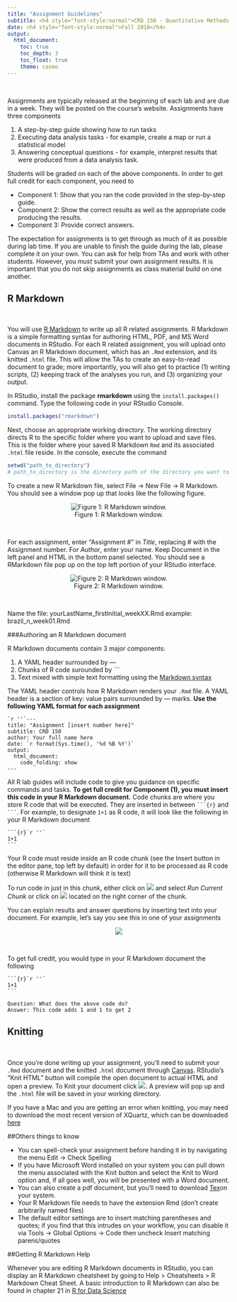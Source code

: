 ```yaml
---
title: "Assignment Guidelines"
subtitle: <h4 style="font-style:normal">CRD 150 - Quantitative Methods in Community Research</h4>
date: <h4 style="font-style:normal">Fall 2018</h4>
output: 
  html_document:
    toc: true
    toc_depth: 3
    toc_float: true
    theme: cosmo
---
```

\


Assignments are typically released at the beginning of each lab and are due in a week. They will be posted on the course's website. Assignments have three components

1. A step-by-step guide showing how to run tasks
2. Executing data analysis tasks - for example, create a map or run a statistical model
3. Answering conceptual questions - for example, interpret results that were produced from a data analysis task.  

Students will be graded on each of the above components.  In order to get full credit for each component, you need to

* Component 1: Show that you ran the code provided in the step-by-step guide.  
* Component 2: Show the correct results as well as the appropriate code producing the results. 
* Component 3: Provide correct answers.  

The expectation for assignments is to get through as much of it as possible during lab time.  If you are unable to finish the guide during the lab, please complete it on your own.  You can ask for help from TAs and work with other students.  However, you *must* submit your own assignment results.  It is important that you do not skip assignments as class material build on one another. 

## R Markdown
\

You will use [R Markdown](https://rmarkdown.rstudio.com/) to write up all R related assignments.  R Markdown is a simple formatting syntax for authoring HTML, PDF, and MS Word documents in RStudio.  For each R related assignment, you will upload onto Canvas an R Markdown document, which has an `.Rmd` extension, and its knitted `.html` file. This will allow the TAs to create an easy-to-read document to grade; more importantly, you will also get to practice (1) writing scripts, (2) keeping track of the analyses you run, and (3) organizing your output.

In RStudio, install the package **rmarkdown** using the `install.packages()` command.  Type the following code in your RStudio Console.

```r
install.packages("rmarkdown")
```

Next, choose an appropriate working directory. The working directory directs R to the specific folder where you want to upload and save files.  This is the folder where your saved R Markdown `Rmd` and its associated `.html` file reside. In the console, execute the command

```r
setwd("path_to_directory")
# path_to_directory is the directory path of the directory you want to set as working directory
```

To create a new R Markdown file, select File -> New File -> R Markdown.  You should see a window pop up that looks like the following figure.  

<center>
![Figure 1: R Markdown window.](/Users/noli/Documents/UCD/teaching/CRD150/Lab/crd150.github.io/hwguide1.png)

</center>
\

For each assignment, enter "Assignment #" in *Title*, replacing # with the Assignment number.  For *Author*, enter your name.  Keep Document in the left panel and HTML in the bottom panel selected.  You should see a RMarkdown file pop up on the top left portion of your RStudio interface.

<center>

![Figure 2: R Markdown window.](/Users/noli/Documents/UCD/teaching/CRD150/Lab/crd150.github.io/hwguide2.png)

</center>
\


Name the file: yourLastName_firstInitial_weekXX.Rmd example: brazil_n_week01.Rmd

###Authoring an R Markdown document
\

R Markdown documents contain 3 major components:

1. A YAML header surrounded by ---
2. Chunks of R code surounded by ```
3. Text mixed with simple text formatting using the [Markdown syntax](https://www.markdownguide.org/cheat-sheet/)

The YAML header controls how R Markdown renders your `.Rmd` file. A YAML header is a section of key: value pairs surrounded by --- marks.  **Use the following YAML format for each assignment**

````
`r ''`---
title: "Assignment [insert number here]"
subtitle: CRD 150
author: Your full name here
date: `r format(Sys.time(), '%d %B %Y')`
output: 
  html_document:
    code_folding: show
---
````

All R lab guides will include code to give you guidance on specific commands and tasks. **To get full credit for Component (1), you must insert this code in your R Markdown document.**  Code chunks are where you store R code that will be executed. They are inserted in between `` ```{r} `` and `` ``` ``.  For example, to designate `1+1` as R code, it will look like the following in your R Markdown document

````
```{r}`r ''`
1+1
```
````

Your R code must reside inside an R code chunk (see the Insert button in the editor pane, top left by default) in order for it to be processed as R code (otherwise R Markdown will think it is text)

To run code in just in this chunk, either click on ![](/Users/noli/Documents/UCD/teaching/CRD150/Lab/crd150.github.io/hwguide3.png) and select *Run Current Chunk* or click on ![](/Users/noli/Documents/UCD/teaching/CRD150/Lab/crd150.github.io/hwguide4.png) located on the right corner of the chunk.

You can explain results and answer questions by inserting text into your document.  For example, let's say you see this in one of your assignments

<center>
![](/Users/noli/Documents/UCD/teaching/CRD150/Lab/crd150.github.io/hwguide5.png)
</center>
\

To get full credit, you would type in your R Markdown document the following

````
```{r}`r ''`
1+1
```

Question: What does the above code do?
Answer: This code adds 1 and 1 to get 2
````

## Knitting
\

Once you're done writing up your assignment, you'll need to submit your `.Rmd` document and the knitted `.html` document through [Canvas](https://login.canvas.ucdavis.edu/).  RStudio’s "Knit HTML" button will compile the open document to actual HTML and open a preview.  To Knit your document click ![](/Users/noli/Documents/UCD/teaching/CRD150/Lab/crd150.github.io/hwguide6.png).  A preview will pop up and the `.html` file will be saved in your working directory. 

If you have a Mac and you are getting an error when knitting, you may need to download the most recent version of XQuartz, which can be downloaded [here](http://xquartz.macosforge.org)

##Others things to know

* You can spell-check your assignment before handing it in by navigating the menu Edit -> Check Spelling
* If you have Microsoft Word installed on your system you can pull down the menu associated with the Knit button and select the Knit to Word option and, if all goes well, you will be presented with a Word document.
* You can also create a pdf document, but you'll need to download [Tex](http://www.ams.org/publications/what-is-tex)on your system.
* Your R Markdown file needs to have the extension Rmd (don’t create arbitrarily named files)
* The default editor settings are to insert matching parentheses and quotes; if you find that this intrudes on your workflow, you can disable it via Tools -> Global Options -> Code then uncheck Insert matching parens/quotes


##Getting R Markdown Help
\

Whenever you are editing R Markdown documents in RStudio, you can display an R Markdown cheatsheet by going to Help > Cheatsheets > R Markdown Cheat Sheet. A basic introduction to R Markdown can also be found in chapter 21 in [R for Data Science](http://r4ds.had.co.nz/index.html)





